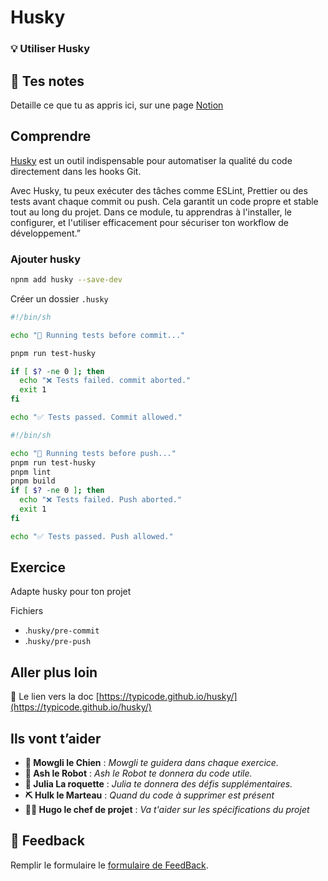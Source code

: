 # Husky

### 💡 Utiliser Husky

## 📝 Tes notes

Detaille ce que tu as appris ici, sur une page [Notion](https://go.mikecodeur.com/course-notes-template)

## Comprendre

[Husky](https://typicode.github.io/husky/) est un outil indispensable pour automatiser la qualité du code directement dans les hooks Git.

Avec Husky, tu peux exécuter des tâches comme ESLint, Prettier ou des tests avant chaque commit ou push. Cela garantit un code propre et stable tout au long du projet. Dans ce module, tu apprendras à l'installer, le configurer, et l'utiliser efficacement pour sécuriser ton workflow de développement.”

### Ajouter husky

```bash
npnm add husky --save-dev
```

Créer un dossier `.husky`

```bash
#!/bin/sh

echo "🧪 Running tests before commit..."

pnpm run test-husky

if [ $? -ne 0 ]; then
  echo "❌ Tests failed. commit aborted."
  exit 1
fi

echo "✅ Tests passed. Commit allowed."
```

```bash
#!/bin/sh

echo "🧪 Running tests before push..."
pnpm run test-husky
pnpm lint
pnpm build
if [ $? -ne 0 ]; then
  echo "❌ Tests failed. Push aborted."
  exit 1
fi

echo "✅ Tests passed. Push allowed."
```

## Exercice

Adapte husky pour ton projet

Fichiers

- .`husky/pre-commit`
- .`husky/pre-push`

##

## Aller plus loin

📑 Le lien vers la doc [https://typicode.github.io/husky/](https://typicode.github.io/husky/)

## Ils vont t’aider

- **🐶 Mowgli le Chien** : _Mowgli te guidera dans chaque exercice._
- **🤖 Ash le Robot** : _Ash le Robot te donnera du code utile._
- **🚀 Julia La roquette** : _Julia te donnera des défis supplémentaires._
- **⛏️ Hulk le Marteau** : _Quand du code à supprimer est présent_
- **👨‍✈️ Hugo le chef de projet** : _Va t'aider sur les spécifications du projet_

## 🐜 Feedback

Remplir le formulaire le [formulaire de FeedBack](https://go.mikecodeur.com/cours-react-avis).
